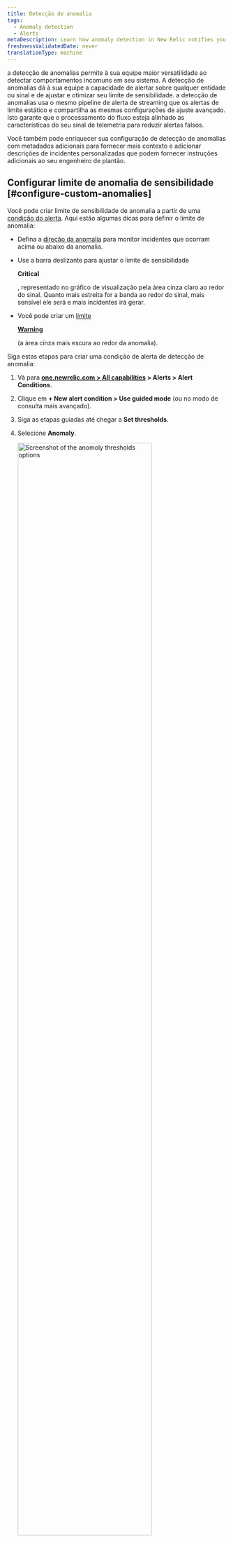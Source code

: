 ```yaml
---
title: Detecção de anomalia
tags:
  - Anomaly detection
  - Alerts
metaDescription: Learn how anomaly detection in New Relic notifies you of unusual app behavior.
freshnessValidatedDate: never
translationType: machine
---
```







a detecção de anomalias permite à sua equipe maior versatilidade ao detectar comportamentos incomuns em seu sistema. A detecção de anomalias dá à sua equipe a capacidade de alertar sobre qualquer entidade ou sinal e de ajustar e otimizar seu limite de sensibilidade. a detecção de anomalias usa o mesmo pipeline de alerta de streaming que os alertas de limite estático e compartilha as mesmas configurações de ajuste avançado. Isto garante que o processamento do fluxo esteja alinhado às características do seu sinal de telemetria para reduzir alertas falsos.

Você também pode enriquecer sua configuração de detecção de anomalias com metadados adicionais para fornecer mais contexto e adicionar descrições de incidentes personalizadas que podem fornecer instruções adicionais ao seu engenheiro de plantão.

## Configurar limite de anomalia de sensibilidade [#configure-custom-anomalies]

Você pode criar limite de sensibilidade de anomalia a partir de uma [condição do alerta](/docs/alerts-applied-intelligence/new-relic-alerts/alert-conditions/create-nrql-alert-conditions/). Aqui estão algumas dicas para definir o limite de anomalia:

* Defina a [direção da anomalia](#anomaly-direction) para monitor incidentes que ocorram acima ou abaixo da anomalia.

* Use a barra deslizante para ajustar o limite de sensibilidade

  <DoNotTranslate>**Critical**</DoNotTranslate>

  , representado no gráfico de visualização pela área cinza claro ao redor do sinal. Quanto mais estreita for a banda ao redor do sinal, mais sensível ele será e mais incidentes irá gerar.

* Você pode criar um [limite](/docs/alerts-applied-intelligence/new-relic-alerts/advanced-alerts/advanced-techniques/set-thresholds-alert-condition/#threshold-levels)

  <DoNotTranslate>[**Warning**](/docs/alerts-applied-intelligence/new-relic-alerts/advanced-alerts/advanced-techniques/set-thresholds-alert-condition/#threshold-levels)</DoNotTranslate>

  [ ](/docs/alerts-applied-intelligence/new-relic-alerts/advanced-alerts/advanced-techniques/set-thresholds-alert-condition/#threshold-levels)(a área cinza mais escura ao redor da anomalia).

Siga estas etapas para criar uma condição de alerta de detecção de anomalia:

1. Vá para <DoNotTranslate>**[one.newrelic.com > All capabilities](https://one.newrelic.com/all-capabilities) > Alerts > Alert Conditions**</DoNotTranslate>.

2. Clique em <DoNotTranslate>**+ New alert condition > Use guided mode**</DoNotTranslate> (ou no modo de consulta mais avançado).

3. Siga as etapas guiadas até chegar a <DoNotTranslate>**Set thresholds**</DoNotTranslate>.

4. Selecione <DoNotTranslate>**Anomaly**</DoNotTranslate>.

   <img
     width="80%;"
     title="Set anomoly thresholds"
     alt="Screenshot of the anomoly thresholds options"
     src={alertsTryAnomalyThresholds}
   />

5. Defina as configurações para um ou mais limites. a detecção de anomalias faz uma previsão sobre qual será o próximo ponto de dados com base na atividade anterior. O valor limite para detecção de anomalia controla a sensibilidade da condição do alerta para tolerar o quão distante o valor real está do valor previsto. O limite é o número de Desvio padrão em que o valor do seu sinal está distante do valor que foi previsto. Rastreamos o Desvio padrão entre o valor previsto e o valor real dos dados dos 7 dias anteriores.

   Para configurar o limite, você precisará:

   * Defina a 'direção do limite' para superior, inferior ou ambos. Isso significa que só criaremos um incidente se o valor do sinal (a saída da consulta) estiver acima do valor previsto, abaixo do valor previsto ou ambos, respectivamente.

     Este campo determina quantos pontos de dados durante um período de tempo especificado devem estar fora do limite. As opções são <DoNotTranslate>**for at least**</DoNotTranslate> e <DoNotTranslate>**at least once in**</DoNotTranslate>. Selecionar <DoNotTranslate>**for at least**</DoNotTranslate> significa que TODOS os pontos de dados do seu sinal devem estar fora do limite durante o período especificado antes que um incidente seja aberto. O inverso deve ser verdadeiro para encerrar o incidente. A opção <DoNotTranslate>**at least once in**</DoNotTranslate> significa simplesmente que assim que qualquer um dos pontos de dados do seu sinal estiver fora do limite, um incidente será aberto. Com esta opção, a duração não é relevante para determinar quando abrir um incidente. Porém, é relevante para o fechamento do incidente. Todos os pontos de dados do seu sinal devem estar dentro do limite durante o período de tempo especificado

   * Defina a 'duração limite'. Pense nisso como o tempo que o valor do sinal deve permanecer fora do limite antes que um incidente seja aberto. Por outro lado, é também o tempo que um sinal deve estar dentro do limite para que um incidente seja encerrado.

     Este campo responde ao período mencionado acima. É quanto tempo o sinal excede o limite que está sendo definido. Esta é a duração real do limite.

   * Defina o 'nível limite'. Para detecção de anomalia personalizada, este é o número de Desvio padrão em que o ponto de dados do sinal está a partir do valor que previmos que seria.

6. Adicione os detalhes da condição do alerta e clique em <DoNotTranslate>**Save condition**</DoNotTranslate>.

## Definir limite para condições multissinais (consulta facetada) [#faceted-queries]

Dependendo de como você definiu sua consulta no passo 1, a condição do alerta pode ser monitorar vários sinais, e não apenas um. Ao trabalhar com NRQL, essas consultas utilizam a [cláusula`FACET` ](/docs/query-your-data/nrql-new-relic-query-language/get-started/nrql-syntax-clauses-functions/#sel-facet). O número máximo de sinais que uma condição do alerta pode monitor é 5.000. As configurações de limite especificadas aplicam-se da mesma forma a todos os sinais monitorados por esta condição. Cada sinal é monitorado e avaliado individualmente, mas as configurações se aplicam de forma consistente a todos os sinais. Mostraremos apenas um máximo de 500 sinais no gráfico de visualização. Porém, não mostramos o sinal previsto e as bandas de limite quando há mais de um sinal mostrado no gráfico. Para mostrar essas informações ao determinar o valor limite ideal, selecione um dos sinais de série temporal da legenda para filtrar o gráfico em uma única série temporal.

## Direção da anomalia: selecione faixas superiores ou inferiores [#anomaly-direction]

Você pode escolher se deseja que a condição procure um comportamento que esteja acima do valor previsto ("superior") ou que esteja abaixo do valor previsto ("inferior"), ou que esteja acima ou abaixo. Você escolhe estes com o seletor de direção de previsão.

Exemplos de casos de uso para isso:

* Você pode usar a configuração Superior para uma fonte de dados como taxa de erros, porque geralmente você só fica preocupado se ela aumentar e não se preocupar se ela diminuir.
* Você pode usar a configuração Inferior para uma fonte de dados como taxas de transferência, porque flutuações ascendentes repentinas são bastante comuns, mas uma grande queda repentina indicaria um problema.

Aqui estão exemplos de como grandes flutuações em seus dados seriam tratadas sob diferentes configurações de direção de anomalia. As áreas vermelhas representam incidente.

<img
  title="A screenshot of anomaly details in the New Relic UI"
  alt="A screenshot demonstrating how to select upper and lower ranges for anomalies"
  src={alertsAnomaliesSetUpperandLowerRanges}
/>

## Regras que regem o cálculo do valor previsto [#anomaly-rules]

O algoritmo para calcular a previsão é matematicamente complexo. Aqui estão algumas das principais regras que regem suas habilidades preditivas:

* <DoNotTranslate>**Age of data**</DoNotTranslate>

  Na criação inicial, a previsão é calculada usando de 1 a 4 semanas de dados, dependendo da disponibilidade dos dados e do tipo de previsão. Atualmente, as consultas que usam a cláusula `FACET` não são treinadas em dados armazenados. Após a sua criação, o algoritmo leva em consideração as flutuações contínuas dos dados durante um longo período de tempo, embora seja dado maior peso aos dados mais recentes. Para dados que existem há pouco tempo, o valor previsto provavelmente flutuará bastante e não será muito preciso. Isso ocorre porque não há dados suficientes para determinar seus valores e comportamento habituais. Quanto mais histórico os dados tiverem, mais precisa se tornará a previsão.

* <DoNotTranslate>**Consistency of data**</DoNotTranslate>

  Para valores métricos que permanecem num intervalo consistente ou que apresentam tendências lentas e constantes, o seu comportamento mais previsível significa que o seu limite de sensibilidade se tornará mais apertado em torno da previsão. Dados mais variados e imprevisíveis terão limites de sensibilidade mais flexíveis (mais amplos).

* <DoNotTranslate>**Regular fluctuations**</DoNotTranslate>

  Para flutuações cíclicas com duração inferior a uma semana (como implantação semanal às 13h de quarta-feira ou relatórios noturnos), o algoritmo de previsão procura essas flutuações cíclicas e tenta ajustar-se a elas.